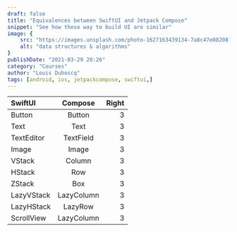 ```yaml
---
draft: false
title: "Equivalences between SwiftUI and Jetpack Compose"
snippet: "See how these way to build UI are similar"
image: {
    src: "https://images.unsplash.com/photo-1627163439134-7a8c47e08208?&fit=crop&w=430&h=240",
    alt: "data structures & algorithms"
}
publishDate: "2021-03-29 20:26"
category: "Courses"
author: "Louis Duboscq"
tags: [android, ios, jetpackcompose, swiftui,]
---
```

  
 
| SwiftUI | Compose | Right |
|:-----|:------:|------:|
| Button | Button | 3 |
| Text | Text | 3 |
| TextEditor | TextField | 3 |
| Image | Image | 3 |
| VStack | Column | 3 |
| HStack | Row | 3 |
| ZStack | Box | 3 |
| LazyVStack | LazyColumn | 3 |
| LazyHStack | LazyRow | 3 |
| ScrollView | LazyColumn | 3 |
